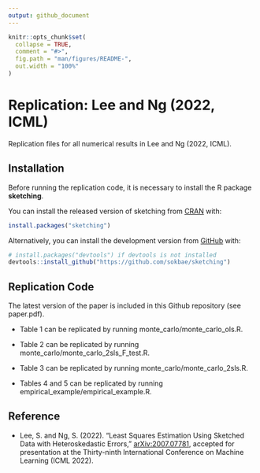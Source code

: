 ```yaml
---
output: github_document
---
```


<!-- README.md is generated from README.Rmd. Please edit that file -->

```r
knitr::opts_chunk$set(
  collapse = TRUE,
  comment = "#>",
  fig.path = "man/figures/README-",
  out.width = "100%"
)
```

# Replication: Lee and Ng (2022, ICML)

Replication files for all numerical results in Lee and Ng (2022, ICML). 

## Installation

Before running the replication code, it is necessary to install the R package __sketching__. 

You can install the released version of sketching from [CRAN](https://CRAN.R-project.org) with:

``` r
install.packages("sketching")
```

Alternatively, you can install the development version from  [GitHub](https://github.com/) with:

``` r
# install.packages("devtools") if devtools is not installed
devtools::install_github("https://github.com/sokbae/sketching")
```

## Replication Code

The latest version of the paper is included in this Github repository (see paper.pdf).

* Table 1 can be replicated by running monte_carlo/monte_carlo_ols.R.

* Table 2 can be replicated by running monte_carlo/monte_carlo_2sls_F_test.R.

* Table 3 can be replicated by running monte_carlo/monte_carlo_2sls.R.

* Tables 4 and 5 can be replicated by running empirical_example/empirical_example.R.

## Reference

* Lee, S. and Ng, S. (2022). "Least Squares Estimation Using Sketched Data with Heteroskedastic Errors," [arXiv:2007.07781](https://arxiv.org/abs/2007.07781), accepted for presentation at the Thirty-ninth International Conference on Machine Learning (ICML 2022).
